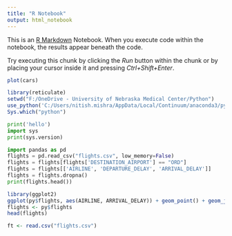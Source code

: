 ---
title: "R Notebook"
output: html_notebook
---

This is an [R Markdown](http://rmarkdown.rstudio.com) Notebook. When you execute code within the notebook, the results appear beneath the code. 

Try executing this chunk by clicking the *Run* button within the chunk or by placing your cursor inside it and pressing *Ctrl+Shift+Enter*. 

```{r}
plot(cars)
```


```{r}
library(reticulate)
setwd("F:/OneDrive - University of Nebraska Medical Center/Python")
use_python('C:/Users/nitish.mishra/AppData/Local/Continuum/anaconda3/python')
Sys.which("python")
```

```{python, engine.path='C:/Users/nitish.mishra/AppData/Local/Continuum/anaconda3/python'}
print('hello')
import sys
print(sys.version)
```


```{python, engine.path='C:/Users/nitish.mishra/AppData/Local/Continuum/anaconda3/python'}
import pandas as pd
flights = pd.read_csv("flights.csv", low_memory=False)
flights = flights[flights['DESTINATION_AIRPORT'] == "ORD"]
flights = flights[['AIRLINE', 'DEPARTURE_DELAY', 'ARRIVAL_DELAY']]
flights = flights.dropna()
print(flights.head())
```

```{r}
library(ggplot2)
ggplot(py$flights, aes(AIRLINE, ARRIVAL_DELAY)) + geom_point() + geom_jitter()
flights <- py$flights 
head(flights)
```

```{r}
ft <- read.csv("flights.csv")
```



